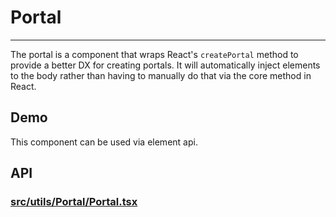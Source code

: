 
<Meta title="Docs/Utils/Portal" />

# Portal

---

The portal is a component that wraps React's `createPortal` method
to provide a better DX for creating portals. It will automatically
inject elements to the body rather than having to manually do that
via the core method in React.

## Demo
This component can be used via element api.

<Canvas of={PortalStories.Simple} sourceState="shown" />

## API
### [src/utils/Portal/Portal.tsx](https://github.com/reaviz/rdk/blob/master/src/Portal/Portal.tsx)

<Controls of={PortalStories.Simple} />
